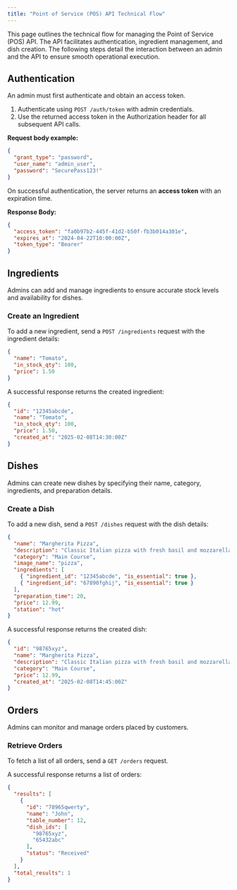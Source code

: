 ```yaml
---
title: "Point of Service (POS) API Technical Flow"
---
```


This page outlines the technical flow for managing the Point of Service (POS) API. The API facilitates authentication, ingredient management, and dish creation. The following steps detail the interaction between an admin and the API to ensure smooth operational execution.

## Authentication

An admin must first authenticate and obtain an access token.

1. Authenticate using `POST /auth/token` with admin credentials.
2. Use the returned access token in the Authorization header for all subsequent API calls.

**Request body example:**

```json
{
  "grant_type": "password",
  "user_name": "admin_user",
  "password": "SecurePass123!"
}
```

On successful authentication, the server returns an **access token** with an expiration time.

**Response Body:**

```json
{
  "access_token": "fa0b97b2-445f-41d2-b50f-fb3b014a301e",
  "expires_at": "2024-04-22T10:00:00Z",
  "token_type": "Bearer"
}
```

## Ingredients

Admins can add and manage ingredients to ensure accurate stock levels and availability for dishes.

### Create an Ingredient

To add a new ingredient, send a `POST /ingredients` request with the ingredient details:

```json
{
  "name": "Tomato",
  "in_stock_qty": 100,
  "price": 1.50
}
```

A successful response returns the created ingredient:

```json
{
  "id": "12345abcde",
  "name": "Tomato",
  "in_stock_qty": 100,
  "price": 1.50,
  "created_at": "2025-02-08T14:30:00Z"
}
```

## Dishes

Admins can create new dishes by specifying their name, category, ingredients, and preparation details.

### Create a Dish

To add a new dish, send a `POST /dishes` request with the dish details:

```json
{
  "name": "Margherita Pizza",
  "description": "Classic Italian pizza with fresh basil and mozzarella.",
  "category": "Main Course",
  "image_name": "pizza",
  "ingredients": [
    { "ingredient_id": "12345abcde", "is_essential": true },
    { "ingredient_id": "67890fghij", "is_essential": true }
  ],
  "preparation_time": 20,
  "price": 12.99,
  "station": "hot"
}
```

A successful response returns the created dish:

```json
{
  "id": "98765xyz",
  "name": "Margherita Pizza",
  "description": "Classic Italian pizza with fresh basil and mozzarella.",
  "category": "Main Course",
  "price": 12.99,
  "created_at": "2025-02-08T14:45:00Z"
}
```

## Orders

Admins can monitor and manage orders placed by customers.

### Retrieve Orders

To fetch a list of all orders, send a `GET /orders` request.

A successful response returns a list of orders:

```json
{
  "results": [
    {
      "id": "78965qwerty",
      "name": "John",
      "table_number": 12,
      "dish_ids": [
        "98765xyz",
        "65432abc"
      ],
      "status": "Received"
    }
  ],
  "total_results": 1
}
```